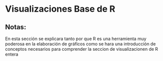 # Visualizaciones Base de R

## Notas:

En esta sección se explicara tanto por que R es una herramienta muy poderosa en la elaboración de gráficos como se hara una introducción de conceptos necesarios para comprender la seccion de visualizacionen de R entera

